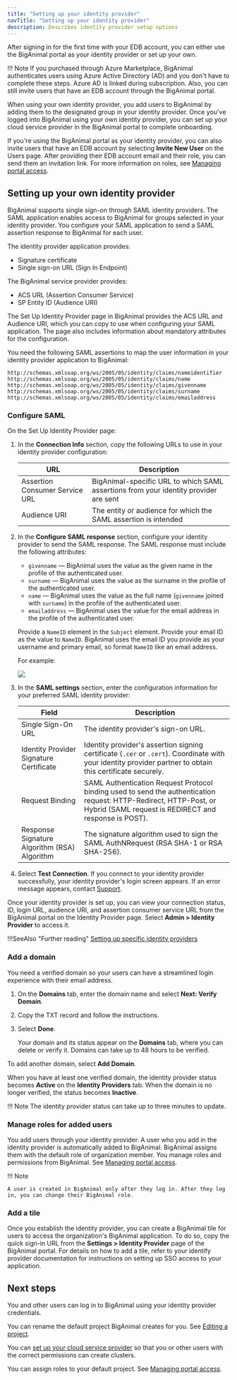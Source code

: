 ```yaml
---
title: "Setting up your identity provider"
navTitle: "Setting up your identity provider"
description: Describes identity provider setup options
---
```


After signing in for the first time with your EDB account, you can either use the BigAnimal portal as your identity provider or set up your own. 

!!! Note
    If you purchased through Azure Marketplace, BigAnimal authenticates users using Azure Active Directory (AD) and you don't have to complete these steps. Azure AD is linked during subscription. Also, you can still invite users that have an EDB account through the BigAnimal portal. 

When using your own identity provider, you add users to BigAnimal by adding them to the designated group in your identity provider. Once you've logged into BigAnimal using your own identity provider, you can set up your cloud service provider in the BigAnimal portal to complete onboarding. 

If you're using the BigAnimal portal as your identity provider, you can also invite users that have an EDB account by selecting **Invite New User** on the Users page. After providing their EDB account email and their role, you can send them an invitation link. For more information on roles, see [Managing portal access](/biganimal/release/administering_cluster/01_portal_access/).

## Setting up your own identity provider

BigAnimal supports single sign-on through SAML identity providers. The SAML application enables access to BigAnimal for groups selected in your identity provider. You configure your SAML application to send a SAML assertion response to BigAnimal for each user.

The identity provider application provides:
- Signature certificate
- Single sign-on URL (Sign In Endpoint)

The BigAnimal service provider provides:
- ACS URL (Assertion Consumer Service)
- SP Entity ID (Audience URI)

The Set Up Identity Provider page in BigAnimal provides the ACS URL and Audience URI, which you can copy to use when configuring your SAML application. The page also includes information about mandatory attributes for the configuration.

You need the following SAML assertions to map the user information in your identity provider application to BigAnimal:

```
http://schemas.xmlsoap.org/ws/2005/05/identity/claims/nameidentifier
http://schemas.xmlsoap.org/ws/2005/05/identity/claims/name
http://schemas.xmlsoap.org/ws/2005/05/identity/claims/givenname
http://schemas.xmlsoap.org/ws/2005/05/identity/claims/surname
http://schemas.xmlsoap.org/ws/2005/05/identity/claims/emailaddress
```

### Configure SAML

On the Set Up Identity Provider page:

1. In the **Connection Info** section, copy the following URLs to use in your identity provider configuration:  
   
   | URL                            | Description |
   | ------------------------------ | ----------- |
   | Assertion Consumer Service URL | BigAnimal-specific URL to which SAML assertions from your identity provider are sent |
   | Audience URI                   | The entity or audience for which the SAML assertion is intended |
2. In the **Configure SAML response** section, configure your identity provider to send the SAML response. The SAML response must include the following attributes:
   - `givenname` &mdash; BigAnimal uses the value as the given name in the profile of the authenticated user.
   - `surname` &mdash; BigAnimal uses the value as the surname in the profile of the authenticated user.
   - `name` &mdash; BigAnimal uses the value as the full name (`givenname` joined with `surname`) in the profile of the authenticated user.
   - `emailaddress` &mdash; BigAnimal uses the value for the email address in the profile of the authenticated user. 
   
   Provide a `NameID` element in the `Subject` element. Provide your email ID as the value to `NameID`. BigAnimal uses the email ID you provide as your username and primary email, so format `NameID` like an email address.

   For example:

   ![](../images/nameID.png)
3. In the **SAML settings** section, enter the configuration information for your preferred SAML identity provider:

   | Field      | Description |
   | ---------- | ----------- |
   | Single Sign-On URL | The identity provider's sign-on URL. |
   | Identity Provider Signature Certificate | Identity provider's assertion signing certificate (`.cer` or `.cert`). Coordinate with your identity provider partner to obtain this certificate securely. |
   | Request Binding | SAML Authentication Request Protocol binding used to send the authentication request: HTTP-Redirect,  HTTP-Post, or Hybrid (SAML request is REDIRECT and response is POST). |
   | Response Signature Algorithm (RSA) Algorithm | The signature algorithm used to sign the SAML AuthNRequest (RSA SHA-1 or RSA SHA-256). |
4. Select **Test Connection**. If you connect to your identity provider successfully, your identity provider's login screen appears. If an error message appears, contact [Support](/biganimal/latest/overview/support).

Once your identity provider is set up, you can view your connection status, ID, login URL, audience URI, and assertion consumer service URL from the BigAnimal portal on the Identity Provider page. Select **Admin > Identity Provider** to access it.

!!!SeeAlso "Further reading"
   [Setting up specific identity providers](knowledge_articles)

### Add a domain

You need a verified domain so your users can have a streamlined login experience with their email address. 

1. On the **Domains** tab, enter the domain name and select **Next: Verify Domain**. 
1. Copy the TXT record and follow the instructions. 
1. Select **Done**. 

   Your domain and its status appear on the **Domains** tab, where you can delete or verify it. Domains can take up to 48 hours to be verified. 

To add another domain, select **Add Domain**. 

When you have at least one verified domain, the identity provider status becomes **Active** on the **Identity Providers** tab. When the domain is no longer verified, the status becomes **Inactive**. 

!!! Note
    The identity provider status can take up to three minutes to update.

### Manage roles for added users

You add users through your identity provider. A user who you add in the identity provider is automatically added to BigAnimal. BigAnimal assigns them with the default role of organization member. You manage roles and permissions from BigAnimal. See [Managing portal access](/biganimal/latest/administering_cluster/01_portal_access/).

!!! Note

    A user is created in BigAnimal only after they log in. After they log in, you can change their BigAnimal role.

### Add a tile

Once you establish the identity provider, you can create a BigAnimal tile for users to access the organization's BigAnimal application. To do so, copy the quick sign-in URL from the **Settings > Identity Provider** page of the BigAnimal portal. For details on how to add a tile, refer to your identify provider documentation for instructions on setting up SSO access to your application.


## Next steps

You and other users can log in to BigAnimal using your identity provider credentials. 

You can rename the default project BigAnimal creates for you. See [Editing a project](/biganimal/release/administering_cluster/projects/#editing-a-project).

You can [set up your cloud service provider](/biganimal/latest/getting_started/02_connecting_to_your_cloud/) so that you or other users with the correct permissions can create clusters.

You can assign roles to your default project. See [Managing portal access](/biganimal/release/administering_cluster/01_portal_access). 
